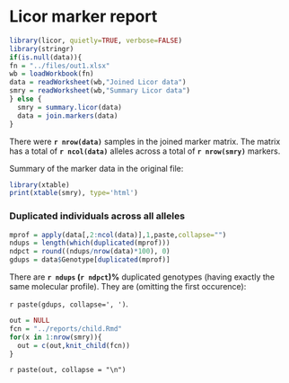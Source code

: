 Licor marker report
========================================================

```r
library(licor, quietly=TRUE, verbose=FALSE)
library(stringr)
if(is.null(data)){
fn = "../files/out1.xlsx"
wb = loadWorkbook(fn)
data = readWorksheet(wb,"Joined Licor data")
smry = readWorksheet(wb,"Summary Licor data")
} else {
  smry = summary.licor(data)
  data = join.markers(data)
}
```


There were **`r nrow(data)`** samples in the joined marker matrix. The matrix has a total of **`r ncol(data)`** alleles across a total of **`r nrow(smry)`** markers.

Summary of the marker data in the original file:

```r
library(xtable) 
print(xtable(smry), type='html') 
```

### Duplicated individuals across all alleles

```r

mprof = apply(data[,2:ncol(data)],1,paste,collapse="")
ndups = length(which(duplicated(mprof)))
ndpct = round((ndups/nrow(data)*100), 0)
gdups = data$Genotype[duplicated(mprof)]

```
There are **`r ndups` (`r ndpct`)%** duplicated genotypes (having exactly the same molecular profile). They are (omitting the first occurence): 

`r paste(gdups, collapse=', ')`.



```r
out = NULL
fcn = "../reports/child.Rmd"
for(x in 1:nrow(smry)){
  out = c(out,knit_child(fcn))
}
```

`r paste(out, collapse = "\n")`

